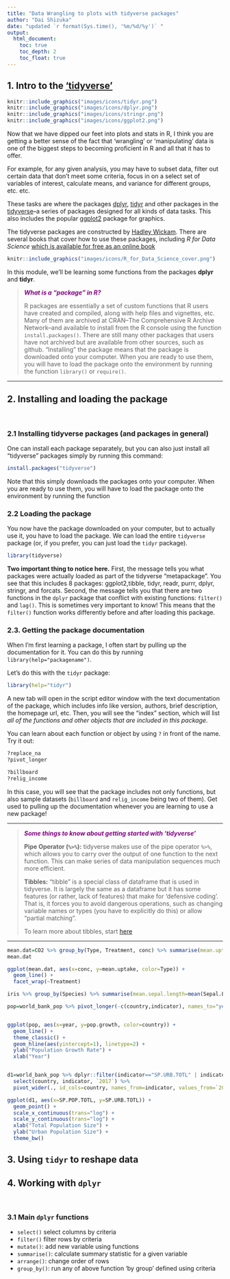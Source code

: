 ```yaml
---
title: "Data Wrangling to plots with tidyverse packages"
author: "Dai Shizuka"
date: "updated `r format(Sys.time(), '%m/%d/%y')` "
output: 
  html_document:
    toc: true
    toc_depth: 2
    toc_float: true
---
```


## 1. Intro to the ['tidyverse'](https://www.tidyverse.org/)

```r
knitr::include_graphics("images/icons/tidyr.png")
knitr::include_graphics("images/icons/dplyr.png")
knitr::include_graphics("images/icons/stringr.png")
knitr::include_graphics("images/icons/ggplot2.png")
```

Now that we have dipped our feet into plots and stats in R, I think you are getting a better sense of the fact that 'wrangling' or 'manipulating' data is one of the biggest steps to becoming proficient in R and all that it has to offer. 

For example, for any given analysis, you may have to subset data, filter out certain data that don't meet some criteria, focus in on a select set of variables of interest, calculate means, and variance for different groups, etc. etc. 

These tasks are where the packages [dplyr](https://dplyr.tidyverse.org/), [tidyr](https://tidyr.tidyverse.org/) and other packages in the [tidyverse](https://www.tidyverse.org/)--a series of packages designed for all kinds of data tasks. This also includes the popular [ggplot2](https://ggplot2.tidyverse.org/) package for graphics. 

The tidyverse packages are constructed by [Hadley Wickam](http://hadley.nz/). There are several books that cover how to use these packages, including *R for Data Science* [which is available for free as an online book](https://r4ds.had.co.nz/)

```r
knitr::include_graphics("images/icons/R_for_Data_Science_cover.png")
```

In this module, we'll be learning some functions from the packages **dplyr** and **tidyr**. 

><span style="color:purple">***What is a "package" in R?***</span>
>
>R packages are essentially a set of custom functions that R users have created and compiled, along with help files and vignettes, etc. Many of them are archived at CRAN--The Comprehensive R Archive Network--and available to install from the R console using the function `install.packages()`. There are still many other packages that users have not archived but are available from other sources, such as github. "Installing" the package means that the package is downloaded onto your computer. When you are ready to use them, you will have to load the package onto the environment by running the function `library()` or `require()`. 



***


## 2. Installing and loading the package

<br>

### 2.1 Installing tidyverse packages (and packages in general)

One can install each package separately, but you can also just install all "tidyverse" packages simply by running this command:

```r
install.packages("tidyverse")
```

Note that this simply downloads the packages onto your computer. When you are ready to use them, you will have to load the package onto the environment by running the function

### 2.2 Loading the package

You now have the package downloaded on your computer, but to actually use it, you have to load the package. We can load the entire `tidyverse` package (or, if you prefer, you can just load the `tidyr` package).

```r
library(tidyverse)
```

**Two important thing to notice here.** First, the message tells you what packages were actually loaded as part of the tidyverse "metapackage". You see that this includes 8 packages: ggplot2,tibble, tidyr, readr, purrr, dplyr, stringr, and forcats. Second, the message tells you that there are two functions in the `dplyr` package that conflict with existing functions: `filter()` and `lag()`. This is sometimes very important to know! This means that the `filter()` function works differently before and after loading this package.

### 2.3. Getting the package documentation

When I'm first learning a package, I often start by pulling up the documentation for it. You can do this by running `library(help="packagename")`.

Let's do this with the `tidyr` package:

```r
library(help="tidyr")
```

A new tab will open in the script editor window with the text documentation of the package, which includes info like version, authors, brief description, the homepage url, etc. Then, you will see the "index" section, which will list *all of the functions and other objects that are included in this package*. 

You can learn about each function or object by using `?` in front of the name. Try it out:

```r
?replace_na
?pivot_longer

?billboard
?relig_income
```

In this case, you will see that the package includes not only functions, but also sample datasets (`billboard` and `relig_income` being two of them). Get used to pulling up the documentation whenever you are learning to use a new package!

***

><span style="color:purple">***Some things to know about getting started with 'tidyverse'***</span>
>
>**Pipe Operator (`%>%`):**
>tidyverse makes use of the pipe operator `%>%`, which allows you to carry over the output of one function to the next function. This can make series of data manipulation sequences much more efficient. 
>
>**Tibbles:**
>"tibble" is a special class of dataframe that is used in tidyverse. It is largely the same as a dataframe but it has some features (or rather, lack of features) that make for 'defensive coding'. That is, it forces you to avoid dangerous operations, such as changing variable names or types (you have to explicitly do this) or allow "partial matching".
>
>To learn more about tibbles, start [here](https://tibble.tidyverse.org/)


***

```r
mean.dat=CO2 %>% group_by(Type, Treatment, conc) %>% summarise(mean.uptake=mean(uptake))
mean.dat
```

```r
ggplot(mean.dat, aes(x=conc, y=mean.uptake, color=Type)) +
  geom_line() +
  facet_wrap(~Treatment)

```

```r
iris %>% group_by(Species) %>% summarise(mean.sepal.length=mean(Sepal.Length), sd.sepal.length=sd(Sepal.Length))
```


```r

pop=world_bank_pop %>% pivot_longer(-c(country,indicator), names_to="year") %>% mutate(year=as.numeric(year)) %>% dplyr::filter(country=="CAN" | country=="USA" | country=="MEX") %>% dplyr::filter(indicator=="SP.POP.GROW") %>% mutate(pop.growth=value)


ggplot(pop, aes(x=year, y=pop.growth, color=country)) + 
  geom_line() +
  theme_classic() +
  geom_hline(aes(yintercept=1), linetype=2) +
  ylab("Population Growth Rate") +
  xlab("Year")


d1=world_bank_pop %>% dplyr::filter(indicator=="SP.URB.TOTL" | indicator=="SP.POP.TOTL") %>%
  select(country, indicator, `2017`) %>%
  pivot_wider(., id_cols=country, names_from=indicator, values_from=`2017`)

ggplot(d1, aes(x=SP.POP.TOTL, y=SP.URB.TOTL)) +
  geom_point() +
  scale_x_continuous(trans="log") +
  scale_y_continuous(trans="log") +
  xlab("Total Population Size") +
  ylab("Urban Population Size") +
  theme_bw()

```



## 3. Using `tidyr` to reshape data



## 4. Working with `dplyr`

<br>

### 3.1 Main `dplyr` functions

* `select()` select columns by criteria
* `filter()` filter rows by criteria
* `mutate()`: add new variable using functions
* `summarise()`: calculate summary statistic for a given variable
* `arrange()`: change order of rows
* `group_by()`: run any of above function 'by group' defined using criteria

<br>


